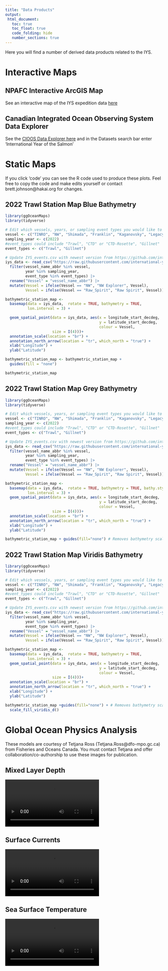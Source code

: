 ```yaml
---
title: "Data Products"
output:
 html_document:
   toc: true
   toc_float: true
   code_folding: hide
   number_sections: true
---
```


Here you will find a number of derived data products related to the IYS. 

# Interactive Maps {.tabset}

## NPAFC Interactive ArcGIS Map

See an interactive map of the IYS expedition data [here](https://experience.arcgis.com/experience/96a6413cffa844df8220aff0b2b08d09/page/IYS-High-Seas-Expeditions/?data_id=dataSource_5-Map3_6563%3A17685)

## Canadian Integrated Ocean Observing System Data Explorer

See the [CIOOS Data Explorer here](https://explore.cioos.ca/) and in the Datasets search bar enter 'International Year of the Salmon'

# Static Maps {.tabset}

If you click 'code' you can see the R code used to produce these plots. Feel free to copy the code and make edits yourself or contact brett.johnson@hakai.org for changes.

## 2022 Trawl Station Map Blue Bathymetry

```r
library(ggOceanMaps)
library(tidyverse)

# Edit which vessels, years, or sampling event types you would like to plot
vessel <- c("TINRO", "NW", "Shimada", "Franklin", "Kaganovsky", "Legacy", "Raw_Spirit")
sampling_year <- c(2022)
#event_types could include "Trawl", "CTD" or "CTD-Rosette", "Gillnet"
event_types <- c("Trawl", "Gillnet")

# Update IYS_events.csv with newest version from https://github.com/international-year-of-the-salmon/IYS-Integrated-Data-Collection
iys_data <- read_csv("https://raw.githubusercontent.com/international-year-of-the-salmon/about/main/data/IYS_events.csv") |> 
  filter(vessel_name_abbr %in% vessel,
         year %in% sampling_year,
         event_type %in% event_types) |> 
  rename("Vessel" = "vessel_name_abbr") |> 
  mutate(Vessel = ifelse(Vessel == "NW", "NW Explorer", Vessel),
         Vessel = ifelse(Vessel == "Raw_Spirit", "Raw Spirit", Vessel))

bathymetric_station_map <- 
  basemap(data = iys_data,  rotate = TRUE, bathymetry = TRUE,
          lon.interval = 3) +

  geom_spatial_point(data = iys_data, aes(x = longitude_start_decdeg,
                                          y = latitude_start_decdeg, 
                                          colour = Vessel,
                     size = I(4)))+
  annotation_scale(location = "br") + 
  annotation_north_arrow(location = "tr", which_north = "true") +
  xlab("Longitude") + 
  ylab("Latitude")

bathymetric_station_map <- bathymetric_station_map +
  guides(fill = "none")

bathymetric_station_map
```

## 2022 Trawl Station Map Grey Bathymetry

```r
library(ggOceanMaps)
library(tidyverse)

# Edit which vessels, years, or sampling event types you would like to plot
vessel <- c("TINRO", "NW", "Shimada", "Franklin", "Kaganovsky", "Legacy", "Raw_Spirit")
sampling_year <- c(2022)
#event_types could include "Trawl", "CTD" or "CTD-Rosette", "Gillnet"
event_types <- c("Trawl", "Gillnet")

# Update IYS_events.csv with newest version from https://github.com/international-year-of-the-salmon/IYS-Integrated-Data-Collection
iys_data <- read_csv("https://raw.githubusercontent.com/international-year-of-the-salmon/about/main/data/IYS_events.csv") |> 
  filter(vessel_name_abbr %in% vessel,
         year %in% sampling_year,
         event_type %in% event_types) |> 
  rename("Vessel" = "vessel_name_abbr") |> 
  mutate(Vessel = ifelse(Vessel == "NW", "NW Explorer", Vessel),
         Vessel = ifelse(Vessel == "Raw_Spirit", "Raw Spirit", Vessel))

bathymetric_station_map <- 
  basemap(data = iys_data,  rotate = TRUE, bathymetry = TRUE, bathy.style = "poly_greys",
          lon.interval = 3) +
  geom_spatial_point(data = iys_data, aes(x = longitude_start_decdeg,
                                          y = latitude_start_decdeg, 
                                          colour = Vessel,
                     size = I(4)))+
  annotation_scale(location = "br") + 
  annotation_north_arrow(location = "tr", which_north = "true") +
  xlab("Longitude") + 
  ylab("Latitude")

bathymetric_station_map + guides(fill="none") # Removes bathymetry scale legend 
```

## 2022 Trawl Station Map Viridis Bathymetry

```r
library(ggOceanMaps)
library(tidyverse)

# Edit which vessels, years, or sampling event types you would like to plot
vessel <- c("TINRO", "NW", "Shimada", "Franklin", "Kaganovsky", "Legacy", "Raw_Spirit")
sampling_year <- c(2022)
#event_types could include "Trawl", "CTD" or "CTD-Rosette", "Gillnet"
event_types <- c("Trawl", "Gillnet")

# Update IYS_events.csv with newest version from https://github.com/international-year-of-the-salmon/IYS-Integrated-Data-Collection
iys_data <- read_csv("https://raw.githubusercontent.com/international-year-of-the-salmon/about/main/data/IYS_events.csv") |> 
  filter(vessel_name_abbr %in% vessel,
         year %in% sampling_year,
         event_type %in% event_types) |> 
  rename("Vessel" = "vessel_name_abbr") |> 
  mutate(Vessel = ifelse(Vessel == "NW", "NW Explorer", Vessel),
         Vessel = ifelse(Vessel == "Raw_Spirit", "Raw Spirit", Vessel))

bathymetric_station_map <- 
  basemap(data = iys_data,  rotate = TRUE, bathymetry = TRUE,
          lon.interval = 3) +
  geom_spatial_point(data = iys_data, aes(x = longitude_start_decdeg,
                                          y = latitude_start_decdeg, 
                                          colour = Vessel,
                     size = I(4)))+
  annotation_scale(location = "br") + 
  annotation_north_arrow(location = "tr", which_north = "true") +
  xlab("Longitude") + 
  ylab("Latitude") 

bathymetric_station_map +guides(fill="none") + # Removes bathymetry scale legend
  scale_fill_viridis_d()
```



# Global Ocean Physics Analysis {.tabset}

These models are courtesy of Tetjana Ross (Tetjana.Ross@dfo-mpo.gc.ca) from Fisheries and Oceans Canada. You must contact Tetjana and offer collaboration/co-authorship to use these images for publication.

## Mixed Layer Depth

<video autosize:true controls>
  <source src="images/mixed_layer_depth.ogg" type="video/ogg">
</video>

## Surface Currents

<video autosize:true controls>
  <source src="images/currents.ogg" type="video/ogg">
</video>

## Sea Surface Temperature

<video autosize:true controls>
  <source src="images/sst.ogg" type="video/ogg">
</video>

